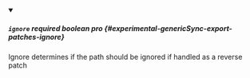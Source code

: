 
<details className="config-field" data-expandable="false" open>
<summary>

##### `ignore` <span className="config-field-required" data-required="false">required</span> <span className="config-field-type">boolean</span> <span className="config-field-default"></span> <span className="config-field-enum"></span> <span data-pro="false" className="config-field-pro">pro</span> {#experimental-genericSync-export-patches-ignore}

Ignore determines if the path should be ignored if handled as a reverse patch

</summary>



</details>
